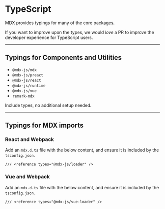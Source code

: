 # TypeScript

MDX provides typings for many of the core packages.

If you want to improve upon the types, we would _love_ a PR to
improve the developer experience for TypeScript users.

---

## Typings for Components and Utilities

- `@mdx-js/mdx`
- `@mdx-js/preact`
- `@mdx-js/react`
- `@mdx-js/runtime`
- `@mdx-js/vue`
- `remark-mdx`

Include types, no additional setup needed.

---

## Typings for MDX imports

### React and Webpack

Add an `mdx.d.ts` file with the below content, and ensure it is included by the `tsconfig.json`.

```tsx
/// <reference types="@mdx-js/loader" />
```

### Vue and Webpack

Add an `mdx.d.ts` file with the below content, and ensure it is included by the `tsconfig.json`.

```tsx
/// <reference types="@mdx-js/vue-loader" />
```
